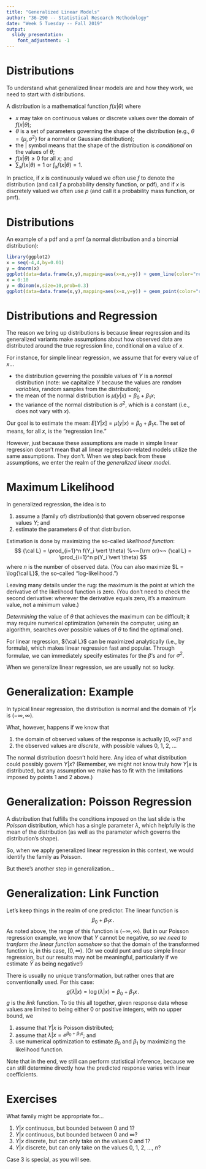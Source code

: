 ```yaml
---
title: "Generalized Linear Models"
author: "36-290 -- Statistical Research Methodology"
date: "Week 5 Tuesday -- Fall 2019"
output: 
  slidy_presentation:
    font_adjustment: -1
---
```


Distributions
===

To understand what generalized linear models are and how they work, we need to start with distributions.

A distribution is a mathematical function $f(x \vert \theta)$ where

- $x$ may take on continuous values or discrete values over the domain of $f(x \vert \theta)$;
- $\theta$ is a set of parameters governing the shape of the distribution (e.g., $\theta = \{\mu,\sigma^2\}$ for a normal or Gaussian distribution);
- the $\vert$ symbol means that the shape of the distribution is *conditional* on the values of $\theta$;
- $f(x \vert \theta) \geq 0$ for all $x$; and
- $\sum_x f(x \vert \theta) = 1$ or $\int_x f(x \vert \theta) = 1$.

In practice, if $x$ is continuously valued we often use $f$ to denote the distribution (and call $f$ a probability density function, or pdf), and if $x$ is discretely valued we often use $p$ (and call it a probability mass function, or pmf).

Distributions
===

An example of a pdf and a pmf (a normal distribution and a binomial distribution):
```r
library(ggplot2)
x = seq(-4,4,by=0.01)
y = dnorm(x)
ggplot(data=data.frame(x,y),mapping=aes(x=x,y=y)) + geom_line(color="red") + ylab("f(x)") + ggtitle("Normal")
x = 0:10
y = dbinom(x,size=10,prob=0.3)
ggplot(data=data.frame(x,y),mapping=aes(x=x,y=y)) + geom_point(color="red",size=2) + ylab("p(x)") + ggtitle("Binomial")
```

Distributions and Regression
===

The reason we bring up distributions is because linear regression and its generalized variants make assumptions about how observed data are distributed around the true regression line, conditional on a value of $x$.

For instance, for simple linear regression, we assume that for every value of $x$...

- the distribution governing the possible values of $Y$ is a *normal* distribution (note: we capitalize $Y$ because the values are *random variables*, random samples from the distribution);
- the mean of the normal distribution is $\mu(y \vert x) = \beta_0 + \beta_1 x$;
- the variance of the normal distribution is $\sigma^2$, which is a constant (i.e., does not vary with $x$).

Our goal is to estimate the mean: $E[Y \vert x] = \mu(y \vert x) = \beta_0 + \beta_1 x$. The set of means, for all $x$, is the "regression line."

However, just because these assumptions are made in simple linear regression doesn't mean that all linear regression-related models utilize the same assumptions. They don't. When we step back from these assumptions, we enter the realm of the *generalized linear model*.

Maximum Likelihood
===

In generalized regression, the idea is to 

1. assume a (family of) distribution(s) that govern observed response values $Y$; and
2. estimate the parameters $\theta$ of that distribution.

Estimation is done by maximizing the so-called *likelihood function*:
$$
{\cal L} = \prod_{i=1}^n f(Y_i \vert \theta) %~~{\rm or}~~ {\cal L} = \prod_{i=1}^n p(Y_i \vert \theta)
$$
where $n$ is the number of observed data. (You can also maximize $L = \log{\cal L}$, the so-called "log-likelihood.")

Leaving many details under the rug: the maximum is the point at which the derivative of the likelihood function is zero. (You don't need to check the second derivative: wherever the derivative equals zero, it's a maximum value, not a minimum value.) 

*Determining* the value of $\theta$ that achieves the maximum can be difficult; it may require numerical optimization (wherein the computer, using an algorithm, searches over possible values of $\theta$ to find the optimal one).

For linear regression, ${\cal L}$ can be maximized analytically (i.e., by formula), which makes linear regression fast and popular. Through formulae, we can immediately specify estimates for the $\beta$'s and for $\sigma^2$.

When we generalize linear regression, we are usually not so lucky.

Generalization: Example
===

In typical linear regression, the distribution is normal and the domain of $Y \vert x$ is $(-\infty,\infty)$.

What, however, happens if we know that

1. the domain of observed values of the response is actually $[0,\infty]$? and
2. the observed values are *discrete*, with possible values 0, 1, 2, ...

The normal distribution doesn't hold here. Any idea of what distribution could possibly govern $Y \vert x$? (Remember, we might not know truly how $Y \vert x$ is distributed, but any assumption we make has to fit with the limitations imposed by points 1 and 2 above.)

Generalization: Poisson Regression
===

A distribution that fulfills the conditions imposed on the last slide is the *Poisson* distribution, which has a single parameter $\lambda$, which helpfully is the mean of the distribution (as well as the parameter which governs the distribution's shape).

So, when we apply generalized linear regression in this context, we would identify the family as Poisson.

But there's another step in generalization...

Generalization: Link Function
===

Let's keep things in the realm of one predictor. The linear function is
$$
\beta_0 + \beta_1 x \,.
$$
As noted above, the range of this function is $(-\infty,\infty)$. But in our Poisson regression example, we know that $Y$ cannot be negative, *so we need to tranform the linear function somehow* so that the domain of the transformed function is, in this case, $[0,\infty)$. (Or we could punt and use simple linear regression, but our results may not be meaningful, particularly if we estimate ${\hat Y}$ as being negative!)

There is usually no unique transformation, but rather ones that are conventionally used. For this case:
$$
g(\lambda \vert x) = \log(\lambda \vert x) = \beta_0 + \beta_1 x \,.
$$
$g$ is the *link* function. To tie this all together, given response data whose values are limited to being either 0 or positive integers, with no upper bound, we

1. assume that $Y \vert x$ is Poisson distributed;
2. assume that $\lambda \vert x = e^{\beta_0 + \beta_1 x}$; and
3. use numerical optimization to estimate $\beta_0$ and $\beta_1$ by maximizing the likelihood function.

Note that in the end, we still can perform statistical inference, because we can still determine directly how the predicted response varies with linear coefficients.

Exercises
===

What family might be appropriate for...

1. $Y \vert x$ continuous, but bounded between 0 and 1?
2. $Y \vert x$ continuous, but bounded between 0 and $\infty$?
3. $Y \vert x$ discrete, but can only take on the values 0 and 1?
4. $Y \vert x$ discrete, but can only take on the values 0, 1, 2, ..., $n$?

Case 3 is special, as you will see.



